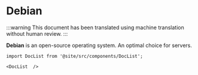 # Debian

:::warning
This document has been translated using machine translation without human review.
:::

**Debian** is an open-source operating system. An optimal choice for servers.

```mdx-code-block
import DocList from '@site/src/components/DocList';

<DocList  />
```
